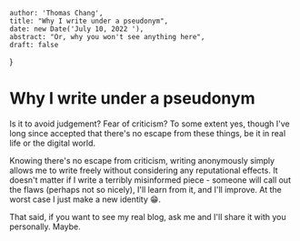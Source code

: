 
    author: 'Thomas Chang',
    title: "Why I write under a pseudonym",
    date: new Date('July 10, 2022 '),
    abstract: "Or, why you won't see anything here",
    draft: false
}

# Why I write under a pseudonym
Is it to avoid judgement? Fear of criticism? To some extent yes, though I've long since accepted that there's no
escape from these things, be it in real life or the digital world.

Knowing there's no escape from criticism, writing anonymously simply allows me to write freely without considering
any reputational effects. It doesn't matter if I write a terribly misinformed piece - someone will call out the flaws (perhaps not so nicely),
I'll learn from it, and I'll improve. At the worst case I just make a new identity 😁.

That said, if you want to see my real blog, ask me and I'll share it with you personally. Maybe.


